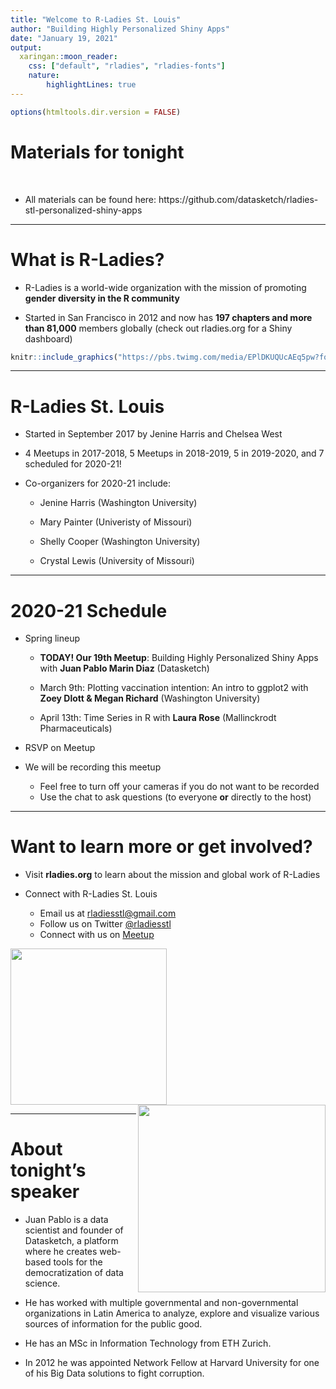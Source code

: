 ---
title: "Welcome to R-Ladies St. Louis"
author: "Building Highly Personalized Shiny Apps"
date: "January 19, 2021"
output:
  xaringan::moon_reader:
    css: ["default", "rladies", "rladies-fonts"]
    nature: 
        highlightLines: true
---

```{r setup, include=FALSE}
options(htmltools.dir.version = FALSE)
```

# Materials for tonight 

<br>

- All materials can be found here: https://github.com/datasketch/rladies-stl-personalized-shiny-apps


---

# What is R-Ladies?

- R-Ladies is a world-wide organization with the mission of promoting **gender diversity in the R community**  

- Started in San Francisco in 2012 and now has **197 chapters and more than 81,000** members globally (check out rladies.org for a Shiny dashboard)

```{r, echo=FALSE, fig.align="center", out.width='70%'}
knitr::include_graphics("https://pbs.twimg.com/media/EPlDKUQUcAEq5pw?format=jpg&name=small")

```

---

# R-Ladies St. Louis 

* Started in September 2017 by Jenine Harris and Chelsea West 

* 4 Meetups in 2017-2018, 5 Meetups in 2018-2019, 5 in 2019-2020, and 7 scheduled for 2020-21!

* Co-organizers for 2020-21 include:

  - Jenine Harris (Washington University)  
    
  - Mary Painter (Univeristy of Missouri)  
    
  - Shelly Cooper (Washington University)  
    
  - Crystal Lewis (University of Missouri)
  
---
  
# 2020-21 Schedule

* Spring lineup
    
    - **TODAY! Our 19th Meetup**: Building Highly Personalized Shiny Apps with **Juan Pablo Marin Diaz** (Datasketch)  
    
    - March 9th: Plotting vaccination intention: An intro to ggplot2 with **Zoey Dlott & Megan Richard** (Washington University)  
    
    - April 13th: Time Series in R with **Laura Rose** (Mallinckrodt Pharmaceuticals)
    
* RSVP on Meetup

* We will be recording this meetup
  
    - Feel free to turn off your cameras if you do not want to be recorded
    - Use the chat to ask questions (to everyone **or** directly to the host)

---

# Want to learn more or get involved?

- Visit **rladies.org** to learn about the mission and global work of R-Ladies 

- Connect with R-Ladies St. Louis 
    + Email us at <a href = "mailto:rladiesstl@gmail.com">rladiesstl@gmail.com</a> 
    + Follow us on Twitter <a href="https://twitter.com/RLadiesSTL">@rladiesstl</a>
    + Connect with us on <a href="https://www.meetup.com/R-Ladies-St-Louis/">Meetup</a>
    
<img src = "https://github.com/rladies/starter-kit/blob/master/logo/R-LadiesGlobal_RBG_online_LogoOnly.png?raw=true" width = 250/><img src = "https://media.giphy.com/media/3o7abBphHJngINCHio/giphy.gif" width = "300" align = "right"/>

---

# About tonight's speaker

- Juan Pablo is a data scientist and founder of Datasketch, a platform where he creates web-based tools for the democratization of data science.

- He has worked with multiple governmental and non-governmental organizations in Latin America to analyze, explore and visualize various sources of information for the public good. 

- He has an MSc in Information Technology from ETH Zurich.

- In 2012 he was appointed Network Fellow at Harvard University for one of his Big Data solutions to fight corruption.


